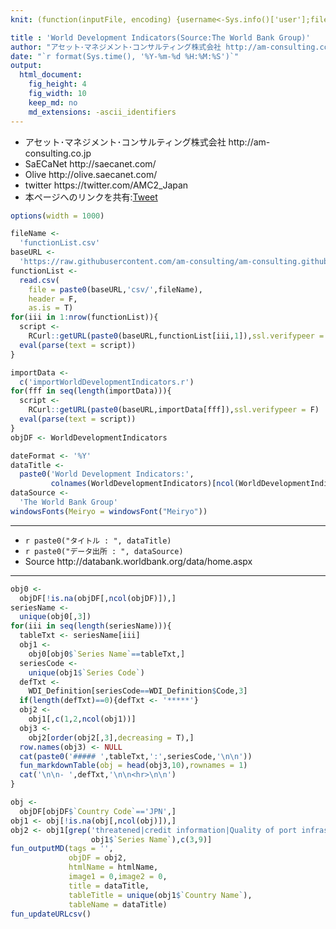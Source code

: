 ```yaml
---
knit: (function(inputFile, encoding) {username<-Sys.info()['user'];fileName<-'defaultPath.csv';pathToFile <-paste0('C:/Users/', username,'/Desktop/pathToCSV/');setwd(pathToFile);buf0<-read.csv(fileName,header = F,skip = 0,stringsAsFactor = F,check.names = F,fileEncoding = 'utf-8');timeStamp<-format(Sys.time(),'%Y%m%d%H%M%S');htmlName<-'WorldDevelopmentIndicators';rmarkdown::render(inputFile, encoding = encoding, output_file = paste0('C:/Users/',username,buf0[2,1],'charts/','am-consulting.co.jp-',htmlName,'.html')) })

title : 'World Development Indicators(Source:The World Bank Group)'
author: "アセット･マネジメント･コンサルティング株式会社 http://am-consulting.co.jp"
date: "`r format(Sys.time(), '%Y-%m-%d %H:%M:%S')`"
output: 
  html_document:
    fig_height: 4
    fig_width: 10
    keep_md: no
    md_extensions: -ascii_identifiers
---
```

<link href="http://knowledgevault.saecanet.com/components/rmarkdown-html.css" rel="stylesheet">
<script src="http://knowledgevault.saecanet.com/components/JavascriptCode.js"></script>
<style>.main-container {max-width : 1000px;}</style>

- アセット･マネジメント･コンサルティング株式会社 http://am-consulting.co.jp
- SaECaNet http://saecanet.com/
- Olive http://olive.saecanet.com/
- twitter https://twitter.com/AMC2_Japan
- 本ページへのリンクを共有:<a href="https://twitter.com/share" class="twitter-share-button" data-via="AMC2_Japan" data-size="large">Tweet</a> <script>!function(d,s,id){var js,fjs=d.getElementsByTagName(s)[0],p=/^http:/.test(d.location)?'http':'https';if(!d.getElementById(id)){js=d.createElement(s);js.id=id;js.src=p+'://platform.twitter.com/widgets.js';fjs.parentNode.insertBefore(js,fjs);}}(document, 'script', 'twitter-wjs');</script>

```r
options(width = 1000)
```

```r
fileName <- 
  'functionList.csv'
baseURL <- 
  'https://raw.githubusercontent.com/am-consulting/am-consulting.github.io/master/'
functionList <- 
  read.csv(
    file = paste0(baseURL,'csv/',fileName),
    header = F,
    as.is = T)
for(iii in 1:nrow(functionList)){
  script <- 
    RCurl::getURL(paste0(baseURL,functionList[iii,1]),ssl.verifypeer = F)
  eval(parse(text = script))
}
```

```r
importData <- 
  c('importWorldDevelopmentIndicators.r')
for(fff in seq(length(importData))){
  script <-
    RCurl::getURL(paste0(baseURL,importData[fff]),ssl.verifypeer = F)
  eval(parse(text = script))
}
objDF <- WorldDevelopmentIndicators
```

```r
dateFormat <- '%Y'
dataTitle <- 
  paste0('World Development Indicators:',
         colnames(WorldDevelopmentIndicators)[ncol(WorldDevelopmentIndicators)])
dataSource <- 
  'The World Bank Group'
windowsFonts(Meiryo = windowsFont("Meiryo"))
```

***

- `r paste0("タイトル : ", dataTitle)`
- `r paste0("データ出所 : ", dataSource)`
- Source http://databank.worldbank.org/data/home.aspx

***

```r
obj0 <- 
  objDF[!is.na(objDF[,ncol(objDF)]),]
seriesName <- 
  unique(obj0[,3])
for(iii in seq(length(seriesName))){
  tableTxt <- seriesName[iii]
  obj1 <- 
    obj0[obj0$`Series Name`==tableTxt,]
  seriesCode <- 
    unique(obj1$`Series Code`)
  defTxt <- 
    WDI_Definition[seriesCode==WDI_Definition$Code,3]
  if(length(defTxt)==0){defTxt <- '*****'}
  obj2 <- 
    obj1[,c(1,2,ncol(obj1))]
  obj3 <- 
    obj2[order(obj2[,3],decreasing = T),]
  row.names(obj3) <- NULL
  cat(paste0('##### ',tableTxt,':',seriesCode,'\n\n'))
  fun_markdownTable(obj = head(obj3,10),rownames = 1)
  cat('\n\n- ',defTxt,'\n\n<hr>\n\n')
}
```

```r
obj <-
  objDF[objDF$`Country Code`=='JPN',]
obj1 <- obj[!is.na(obj[,ncol(obj)]),]
obj2 <- obj1[grep('threatened|credit information|Quality of port infrastructure|Secure Internet servers',
                  obj1$`Series Name`),c(3,9)]
fun_outputMD(tags = '',
             objDF = obj2,
             htmlName = htmlName,
             image1 = 0,image2 = 0,
             title = dataTitle,
             tableTitle = unique(obj1$`Country Name`),
             tableName = dataTitle)
fun_updateURLcsv()
```

<script>MakeNegative();</script>
<script>
  (function(i,s,o,g,r,a,m){i['GoogleAnalyticsObject']=r;i[r]=i[r]||function(){
  (i[r].q=i[r].q||[]).push(arguments)},i[r].l=1*new Date();a=s.createElement(o),
  m=s.getElementsByTagName(o)[0];a.async=1;a.src=g;m.parentNode.insertBefore(a,m)
  })(window,document,'script','https://www.google-analytics.com/analytics.js','ga');

  ga('create', 'UA-3077339-5', 'auto');
  ga('send', 'pageview');

</script>
